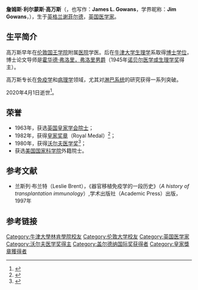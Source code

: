 '''詹姆斯·利尔蒙斯·高万斯'''（{{lang-en|'''James Learmonth Gowans'''}}，也写作：'''James L. Gowans'''，学界昵称：'''Jim Gowans'''，{{bd|1924年|5月7日|2020年|4月1日|catIdx=Gowans}}），生于[[英格兰|英格兰]][[谢菲尔德|谢菲尔德]]，[[英国|英国]][[医学家|医学家]]。

==生平简介==

高万斯早年在[[伦敦国王学院|伦敦国王学院]]附属[[医院|医院]]学医。后在[[牛津大学|牛津大学]][[生理学|生理学]]系取得[[博士|博士]][[学位|学位]]，博士论文导师是[[霍华德·弗洛里，弗洛里男爵|霍华德·弗洛里，弗洛里男爵]]（1945年[[诺贝尔医学或生理学奖|诺贝尔医学或生理学奖]]得主）。

高万斯专长在[[免疫学|免疫学]]和[[病理学|病理学]]领域，尤其对[[淋巴系统|淋巴系统]]的研究获得一系列突破。

2020年4月1日逝世<ref>{{cite web |title=Sir James Gowans, brilliant immunologist who revealed the crucial role of lymphocytes – obituary |url=https://www.telegraph.co.uk/obituaries/2020/04/10/sir-james-gowans-brilliant-immunologist-revealed-crucial-role/ |publisher=Telegraph |date=2020-04-10 |access-date=2020-05-09 |archive-date=2020-04-19 |archive-url=https://web.archive.org/web/20200419161908/https://www.telegraph.co.uk/obituaries/2020/04/10/sir-james-gowans-brilliant-immunologist-revealed-crucial-role/ |dead-url=no }}</ref>。

==荣誉==
* 1963年，获选[[英国|英国]][[皇家学会|皇家学会]][[院士|院士]]；
* 1982年，获得[[皇家奖章|皇家奖章]]（Royal Medal）<ref>{{cite web|url=http://www.nndb.com/honors/968/000100668/|title=皇家奖章|accessdate=2008-12-06|archive-date=2008-12-30|archive-url=https://web.archive.org/web/20081230094355/http://www.nndb.com/honors/968/000100668/|dead-url=no}}</ref>；
* 1980年，获得[[沃尔夫医学奖|沃尔夫医学奖]]<ref name="高万斯——沃尔夫基金会">{{cite web |url=http://www.wolffund.org.il/cat.asp?id=24&cat_title=MEDICINE |title=沃尔夫医学奖得主及成就 |publisher=[[沃尔夫基金会|沃尔夫基金会]] |accessdate=2011年1月10日 |language=en |archive-date=2009年2月26日 |archive-url=https://web.archive.org/web/20090226015735/http://www.wolffund.org.il/cat.asp?id=24&cat_title=MEDICINE |dead-url=no }}</ref>；
* 获选[[美国国家科学院|美国国家科学院]]外籍院士。

==参考文献==
* 兰斯列·布兰特（Leslie Brent），《器官移植免疫学的一段历史》（''A history of transplantation immunology''）,学术出版社（Academic Press）出版，1997年

==参考链接==
{{reflist}}

{{沃尔夫医学奖}}
{{皇家奖章获得者}}
{{加拿大盖尔德纳国际奖获得者}}

{{Authority control}}
{{DEFAULTSORT: Gowans, James}}
[[Category:牛津大學林肯學院校友|Category:牛津大學林肯學院校友]]
[[Category:伦敦大学校友|Category:伦敦大学校友]]
[[Category:英国医学家|Category:英国医学家]]
[[Category:沃尔夫医学奖得主|Category:沃尔夫医学奖得主]]
[[Category:盖尔德纳国际奖获得者|Category:盖尔德纳国际奖获得者]]
[[Category:皇家獎章獲得者|Category:皇家獎章獲得者]]
